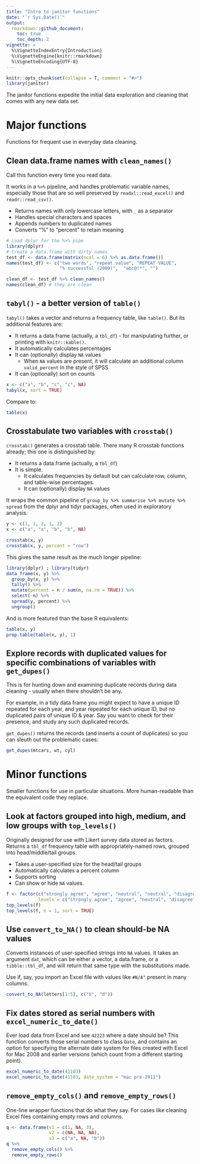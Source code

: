 ```yaml
---
title: "Intro to janitor functions"
date: "`r Sys.Date()`"
output:
  rmarkdown::github_document:
    toc: true
    toc_depth: 2
vignette: >
  %\VignetteIndexEntry{Introduction}
  %\VignetteEngine{knitr::rmarkdown}
  %\VignetteEncoding{UTF-8}
---
```


```r
knitr::opts_chunk$set(collapse = T, comment = "#>")
library(janitor)
```
The janitor functions expedite the initial data exploration and cleaning that comes with any new data set.

# Major functions
Functions for frequent use in everyday data cleaning.

## Clean data.frame names with `clean_names()`
Call this function every time you read data.

It works in a `%>%` pipeline, and handles problematic variable names, especially those that are so well preserved by `readxl::read_excel()` and `readr::read_csv()`.

+ Returns names with only lowercase letters, with `_` as a separator
+ Handles special characters and spaces
+ Appends numbers to duplicated names
+ Converts "%" to "percent" to retain meaning

```r
# Load dplyr for the %>% pipe
library(dplyr)
# Create a data.frame with dirty names
test_df <- data.frame(matrix(ncol = 6) %>% as.data.frame())
names(test_df) <- c("two words", "repeat value", "REPEAT VALUE",
                    "% successful (2009)",  "abc@!*", "")

clean_df <- test_df %>% clean_names()
names(clean_df) # they are clean
```


## `tabyl()` - a better version of `table()`
`tabyl()` takes a vector and returns a frequency table, like `table()`. But its additional features are:

+ It returns a data.frame (actually, a `tbl_df`) - for manipulating further, or printing with `knitr::kable()`.
+ It automatically calculates percentages
+ It can (optionally) display `NA` values
    + When `NA` values are present, it will calculate an additional column `valid_percent` in the style of SPSS
+ It can (optionally) sort on counts

```r
x <- c("a", "b", "c", "c", NA)
tabyl(x, sort = TRUE)
```
Compare to:
```r
table(x)
```

## Crosstabulate two variables with `crosstab()`
`crosstab()` generates a crosstab table.  There many R crosstab functions already; this one is distinguished by:

+ It returns a data.frame (actually, a `tbl_df`)
+ It is simple.
    + It calculates frequencies by default but can calculate row, column, and table-wise percentages.
    + It can (optionally) display `NA` values

It wraps the common pipeline of `group_by %>% summarise %>% mutate %>% spread` from the dplyr and tidyr packages, often used in exploratory analysis.

```r
y <- c(1, 1, 2, 1, 2)
x <- c("a", "a", "b", "b", NA)

crosstab(x, y)
crosstab(x, y, percent = "row")
```
This gives the same result as the much longer pipeline:
```r
library(dplyr) ; library(tidyr)
data_frame(x, y) %>%
  group_by(x, y) %>%
  tally() %>%
  mutate(percent = n / sum(n, na.rm = TRUE)) %>%
  select(-n) %>%
  spread(y, percent) %>%
  ungroup()
```
And is more featured than the base R equivalents:
```r
table(x, y)
prop.table(table(x, y), 1)
```

## Explore records with duplicated values for specific combinations of variables with `get_dupes()`
This is for hunting down and examining duplicate records during data cleaning - usually when there shouldn't be any.

For example, in a tidy data frame you might expect to have a unique ID repeated for each year, and year repeated for each unique ID, but no duplicated pairs of unique ID & year.  Say you want to check for their presence, and study any such duplicated records.

`get_dupes()` returns the records (and inserts a count of duplicates) so you can sleuth out the problematic cases:
```r
get_dupes(mtcars, wt, cyl)
```



# Minor functions
Smaller functions for use in particular situations.  More human-readable than the equivalent code they replace.


## Look at factors grouped into high, medium, and low groups with `top_levels()`

Originally designed for use with Likert survey data stored as factors.  Returns a `tbl_df` frequency table with appropriately-named rows, grouped into head/middle/tail groups.

+ Takes a user-specified size for the head/tail groups
+ Automatically calculates a percent column
+ Supports sorting
+ Can show or hide `NA` values.

```r
f <- factor(c("strongly agree", "agree", "neutral", "neutral", "disagree", "strongly agree"),
            levels = c("strongly agree", "agree", "neutral", "disagree", "strongly disagree"))
top_levels(f)
top_levels(f, n = 1, sort = TRUE)
```



## Use `convert_to_NA()` to clean should-be NA values
Converts instances of user-specified strings into `NA` values.  It takes an argument `dat`, which can be either a vector, a data.frame, or a `tibble::tbl_df`, and will return that same type with the substitutions made.

Use if, say, you import an Excel file with values like `#N/A"` present in many columns.

```r
convert_to_NA(letters[1:5], c("b", "d"))
```


## Fix dates stored as serial numbers with `excel_numeric_to_date()`
Ever load data from Excel and see `42223` where a date should be?  This function converts those serial numbers to class `Date`, and contains an option for specifying the alternate date system for files created with Excel for Mac 2008 and earlier versions (which count from a different starting point).
```r
excel_numeric_to_date(41103)
excel_numeric_to_date(41103, date_system = "mac pre-2011")
```


## `remove_empty_cols()` and `remove_empty_rows()`
One-line wrapper functions that do what they say.  For cases like cleaning Excel files containing empty rows and columns.
```r
q <- data.frame(v1 = c(1, NA, 3),
                v2 = c(NA, NA, NA),
                v3 = c("a", NA, "b"))
q %>%
  remove_empty_cols() %>%
  remove_empty_rows()
```
